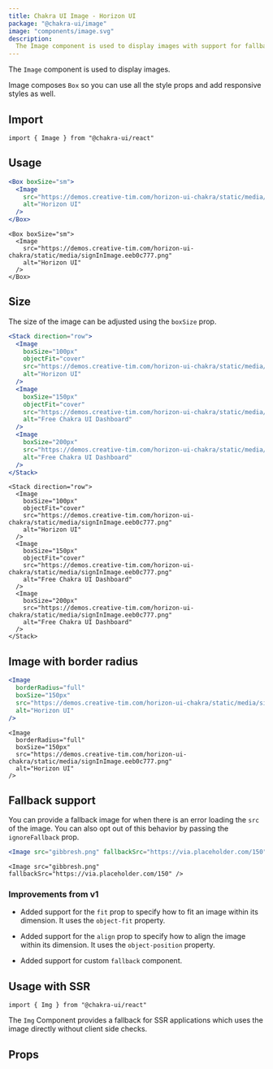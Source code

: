 ```yaml
---
title: Chakra UI Image - Horizon UI
package: "@chakra-ui/image"
image: "components/image.svg"
description:
  The Image component is used to display images with support for fallback.
---
```


The `Image` component is used to display images.

Image composes `Box` so you can use all the style props and add responsive
styles as well.

## Import

```tsx
import { Image } from "@chakra-ui/react"
```

## Usage

```jsx
<Box boxSize="sm">
  <Image
    src="https://demos.creative-tim.com/horizon-ui-chakra/static/media/signInImage.eeb0c777.png"
    alt="Horizon UI"
  />
</Box>
```

```tsx
<Box boxSize="sm">
  <Image
    src="https://demos.creative-tim.com/horizon-ui-chakra/static/media/signInImage.eeb0c777.png"
    alt="Horizon UI"
  />
</Box>
```

## Size

The size of the image can be adjusted using the `boxSize` prop.

```jsx
<Stack direction="row">
  <Image
    boxSize="100px"
    objectFit="cover"
    src="https://demos.creative-tim.com/horizon-ui-chakra/static/media/signInImage.eeb0c777.png"
    alt="Horizon UI"
  />
  <Image
    boxSize="150px"
    objectFit="cover"
    src="https://demos.creative-tim.com/horizon-ui-chakra/static/media/signInImage.eeb0c777.png"
    alt="Free Chakra UI Dashboard"
  />
  <Image
    boxSize="200px"
    src="https://demos.creative-tim.com/horizon-ui-chakra/static/media/signInImage.eeb0c777.png"
    alt="Free Chakra UI Dashboard"
  />
</Stack>
```

```tsx
<Stack direction="row">
  <Image
    boxSize="100px"
    objectFit="cover"
    src="https://demos.creative-tim.com/horizon-ui-chakra/static/media/signInImage.eeb0c777.png"
    alt="Horizon UI"
  />
  <Image
    boxSize="150px"
    objectFit="cover"
    src="https://demos.creative-tim.com/horizon-ui-chakra/static/media/signInImage.eeb0c777.png"
    alt="Free Chakra UI Dashboard"
  />
  <Image
    boxSize="200px"
    src="https://demos.creative-tim.com/horizon-ui-chakra/static/media/signInImage.eeb0c777.png"
    alt="Free Chakra UI Dashboard"
  />
</Stack>
```

## Image with border radius

```jsx
<Image
  borderRadius="full"
  boxSize="150px"
  src="https://demos.creative-tim.com/horizon-ui-chakra/static/media/signInImage.eeb0c777.png"
  alt="Horizon UI"
/>
```

```tsx
<Image
  borderRadius="full"
  boxSize="150px"
  src="https://demos.creative-tim.com/horizon-ui-chakra/static/media/signInImage.eeb0c777.png"
  alt="Horizon UI"
/>
```

## Fallback support

You can provide a fallback image for when there is an error loading the `src` of
the image. You can also opt out of this behavior by passing the `ignoreFallback`
prop.

```jsx
<Image src="gibbresh.png" fallbackSrc="https://via.placeholder.com/150" />
```

```tsx
<Image src="gibbresh.png" fallbackSrc="https://via.placeholder.com/150" />
```

### Improvements from v1

- Added support for the `fit` prop to specify how to fit an image within its
  dimension. It uses the `object-fit` property.

- Added support for the `align` prop to specify how to align the image within
  its dimension. It uses the `object-position` property.

- Added support for custom `fallback` component.

## Usage with SSR

```tsx
import { Img } from "@chakra-ui/react"
```

The `Img` Component provides a fallback for SSR applications which uses the
image directly without client side checks.

## Props

<PropsTable of="Image" />

